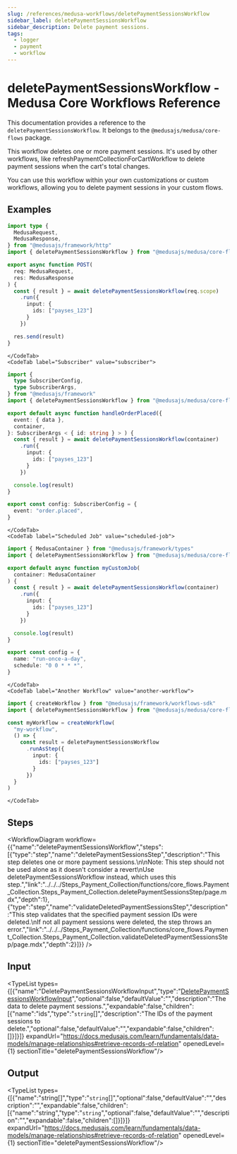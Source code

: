```yaml
---
slug: /references/medusa-workflows/deletePaymentSessionsWorkflow
sidebar_label: deletePaymentSessionsWorkflow
sidebar_description: Delete payment sessions.
tags:
  - logger
  - payment
  - workflow
---
```



# deletePaymentSessionsWorkflow - Medusa Core Workflows Reference

This documentation provides a reference to the `deletePaymentSessionsWorkflow`. It belongs to the `@medusajs/medusa/core-flows` package.

This workflow deletes one or more payment sessions. It's used by other workflows, like
refreshPaymentCollectionForCartWorkflow to delete payment sessions when the cart's total changes.

You can use this workflow within your own customizations or custom workflows, allowing you
to delete payment sessions in your custom flows.

<SourceCodeLink link="https://github.com/medusajs/medusa/blob/fc377a136006df0f1c3d5cb6e0be340a486a03f0/packages/core/core-flows/src/payment-collection/workflows/delete-payment-sessions.ts#L41" />

## Examples

<CodeTabs group="workflow-exection">
    <CodeTab label="API Route" value="api-route">
    
```ts title="src/api/workflow/route.ts"
import type {
  MedusaRequest,
  MedusaResponse,
} from "@medusajs/framework/http"
import { deletePaymentSessionsWorkflow } from "@medusajs/medusa/core-flows"

export async function POST(
  req: MedusaRequest,
  res: MedusaResponse
) {
  const { result } = await deletePaymentSessionsWorkflow(req.scope)
    .run({
      input: {
        ids: ["payses_123"]
      }
    })

  res.send(result)
}
```

    </CodeTab>
    <CodeTab label="Subscriber" value="subscriber">
    
```ts title="src/subscribers/order-placed.ts"
import {
  type SubscriberConfig,
  type SubscriberArgs,
} from "@medusajs/framework"
import { deletePaymentSessionsWorkflow } from "@medusajs/medusa/core-flows"

export default async function handleOrderPlaced({
  event: { data },
  container,
}: SubscriberArgs < { id: string } > ) {
  const { result } = await deletePaymentSessionsWorkflow(container)
    .run({
      input: {
        ids: ["payses_123"]
      }
    })

  console.log(result)
}

export const config: SubscriberConfig = {
  event: "order.placed",
}
```

    </CodeTab>
    <CodeTab label="Scheduled Job" value="scheduled-job">
    
```ts title="src/jobs/message-daily.ts"
import { MedusaContainer } from "@medusajs/framework/types"
import { deletePaymentSessionsWorkflow } from "@medusajs/medusa/core-flows"

export default async function myCustomJob(
  container: MedusaContainer
) {
  const { result } = await deletePaymentSessionsWorkflow(container)
    .run({
      input: {
        ids: ["payses_123"]
      }
    })

  console.log(result)
}

export const config = {
  name: "run-once-a-day",
  schedule: "0 0 * * *",
}
```

    </CodeTab>
    <CodeTab label="Another Workflow" value="another-workflow">
    
```ts title="src/workflows/my-workflow.ts"
import { createWorkflow } from "@medusajs/framework/workflows-sdk"
import { deletePaymentSessionsWorkflow } from "@medusajs/medusa/core-flows"

const myWorkflow = createWorkflow(
  "my-workflow",
  () => {
    const result = deletePaymentSessionsWorkflow
      .runAsStep({
        input: {
          ids: ["payses_123"]
        }
      })
  }
)
```

    </CodeTab>
  </CodeTabs>

## Steps

<WorkflowDiagram workflow={{"name":"deletePaymentSessionsWorkflow","steps":[{"type":"step","name":"deletePaymentSessionsStep","description":"This step deletes one or more payment sessions.\n\nNote: This step should not be used alone as it doesn't consider a revert\nUse deletePaymentSessionsWorkflow instead, which uses this step.","link":"../../../Steps_Payment_Collection/functions/core_flows.Payment_Collection.Steps_Payment_Collection.deletePaymentSessionsStep/page.mdx","depth":1},{"type":"step","name":"validateDeletedPaymentSessionsStep","description":"This step validates that the specified payment session IDs were deleted.\nIf not all payment sessions were deleted, the step throws an error.","link":"../../../Steps_Payment_Collection/functions/core_flows.Payment_Collection.Steps_Payment_Collection.validateDeletedPaymentSessionsStep/page.mdx","depth":2}]}} />

## Input

<TypeList types={[{"name":"DeletePaymentSessionsWorkflowInput","type":"[DeletePaymentSessionsWorkflowInput](../../../../interfaces/core_flows.DeletePaymentSessionsWorkflowInput/page.mdx)","optional":false,"defaultValue":"","description":"The data to delete payment sessions.","expandable":false,"children":[{"name":"ids","type":"`string`[]","description":"The IDs of the payment sessions to delete.","optional":false,"defaultValue":"","expandable":false,"children":[]}]}]} expandUrl="https://docs.medusajs.com/learn/fundamentals/data-models/manage-relationships#retrieve-records-of-relation" openedLevel={1} sectionTitle="deletePaymentSessionsWorkflow"/>

## Output

<TypeList types={[{"name":"string[]","type":"`string`[]","optional":false,"defaultValue":"","description":"","expandable":false,"children":[{"name":"string","type":"`string`","optional":false,"defaultValue":"","description":"","expandable":false,"children":[]}]}]} expandUrl="https://docs.medusajs.com/learn/fundamentals/data-models/manage-relationships#retrieve-records-of-relation" openedLevel={1} sectionTitle="deletePaymentSessionsWorkflow"/>
